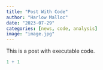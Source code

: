 ```yaml
---
title: "Post With Code"
author: "Harlow Malloc"
date: "2023-07-29"
categories: [news, code, analysis]
image: "image.jpg"
---
```


This is a post with executable code.

```r
1 + 1
```
